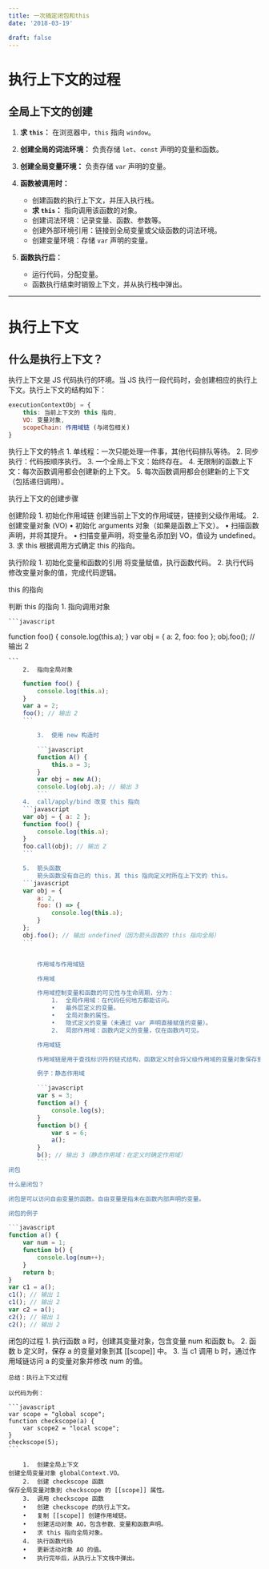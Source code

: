 ```yaml
---
title: 一次搞定闭包和this
date: '2018-03-19'

draft: false
---
```



# 执行上下文的过程

## 全局上下文的创建

1. **求 `this`：**
   在浏览器中，`this` 指向 `window`。

2. **创建全局的词法环境：**
   负责存储 `let`、`const` 声明的变量和函数。

3. **创建全局变量环境：**
   负责存储 `var` 声明的变量。

4. **函数被调用时：**
   - 创建函数的执行上下文，并压入执行栈。
   - **求 `this`：** 指向调用该函数的对象。
   - 创建词法环境：记录变量、函数、参数等。
   - 创建外部环境引用：链接到全局变量或父级函数的词法环境。
   - 创建变量环境：存储 `var` 声明的变量。

5. **函数执行后：**
   - 运行代码，分配变量。
   - 函数执行结束时销毁上下文，并从执行栈中弹出。

---

# 执行上下文

## 什么是执行上下文？

执行上下文是 JS 代码执行的环境。当 JS 执行一段代码时，会创建相应的执行上下文。执行上下文的结构如下：

```javascript
executionContextObj = {
    this: 当前上下文的 this 指向,
    VO: 变量对象,
    scopeChain: 作用域链 (与闭包相关)
}
```

执行上下文的特点
	1.	单线程：一次只能处理一件事，其他代码排队等待。
	2.	同步执行：代码按顺序执行。
	3.	一个全局上下文：始终存在。
	4.	无限制的函数上下文：每次函数调用都会创建新的上下文。
	5.	每次函数调用都会创建新的上下文（包括递归调用）。

执行上下文的创建步骤

创建阶段
	1.	初始化作用域链
创建当前上下文的作用域链，链接到父级作用域。
	2.	创建变量对象 (VO)
	•	初始化 arguments 对象（如果是函数上下文）。
	•	扫描函数声明，并将其提升。
	•	扫描变量声明，将变量名添加到 VO，值设为 undefined。
	3.	求 this
根据调用方式确定 this 的指向。

执行阶段
	1.	初始化变量和函数的引用
将变量赋值，执行函数代码。
	2.	执行代码
修改变量对象的值，完成代码逻辑。

this 的指向

判断 this 的指向
	1.	指向调用对象

	```javascript
function foo() {
    console.log(this.a);
}
var obj = {
    a: 2,
    foo: foo
};
obj.foo(); // 输出 2

	```
		2.	指向全局对象
```javascript
	function foo() {
        console.log(this.a);
    }
    var a = 2;
    foo(); // 输出 2
    ```

    	3.	使用 new 构造时

    	```javascript
    	function A() {
            this.a = 3;
        }
        var obj = new A();
        console.log(obj.a); // 输出 3
    	```
	4.	call/apply/bind 改变 this 指向
    ```javascript
    var obj = { a: 2 };
    function foo() {
        console.log(this.a);
    }
    foo.call(obj); // 输出 2
    ```

    5.	箭头函数
        箭头函数没有自己的 this，其 this 指向定义时所在上下文的 this。
    ```javascript
    var obj = {
        a: 2,
        foo: () => {
            console.log(this.a);
        }
    };
    obj.foo(); // 输出 undefined（因为箭头函数的 this 指向全局）
    ```


    	作用域与作用域链

        作用域

        作用域控制变量和函数的可见性与生命周期，分为：
        	1.	全局作用域：在代码任何地方都能访问。
        	•	最外层定义的变量。
        	•	全局对象的属性。
        	•	隐式定义的变量（未通过 var 声明直接赋值的变量）。
        	2.	局部作用域：函数内定义的变量，仅在函数内可见。

        作用域链

        作用域链是用于查找标识符的链式结构，函数定义时会将父级作用域的变量对象保存到其内部属性 [[scope]] 中。

        例子：静态作用域

        ```javascript
        var s = 3;
        function a() {
            console.log(s);
        }
        function b() {
            var s = 6;
            a();
        }
        b(); // 输出 3（静态作用域：在定义时确定作用域）
        ```
闭包

什么是闭包？

闭包是可以访问自由变量的函数。自由变量是指未在函数内部声明的变量。

闭包的例子

```javascript
function a() {
    var num = 1;
    function b() {
        console.log(num++);
    }
    return b;
}
var c1 = a();
c1(); // 输出 1
c1(); // 输出 2
var c2 = a();
c2(); // 输出 1
c2(); // 输出 2

```

闭包的过程
	1.	执行函数 a 时，创建其变量对象，包含变量 num 和函数 b。
	2.	函数 b 定义时，保存 a 的变量对象到其 [[scope]] 中。
	3.	当 c1 调用 b 时，通过作用域链访问 a 的变量对象并修改 num 的值。

	总结：执行上下文过程

    以代码为例：

    ```javascript
    var scope = "global scope";
    function checkscope(a) {
        var scope2 = "local scope";
    }
    checkscope(5);
    ```

    	1.	创建全局上下文
    创建全局变量对象 globalContext.VO。
    	2.	创建 checkscope 函数
    保存全局变量对象到 checkscope 的 [[scope]] 属性。
    	3.	调用 checkscope 函数
    	•	创建 checkscope 的执行上下文。
    	•	复制 [[scope]] 创建作用域链。
    	•	创建活动对象 AO，包含参数、变量和函数声明。
    	•	求 this 指向全局对象。
    	4.	执行函数代码
    	•	更新活动对象 AO 的值。
    	•	执行完毕后，从执行上下文栈中弹出。